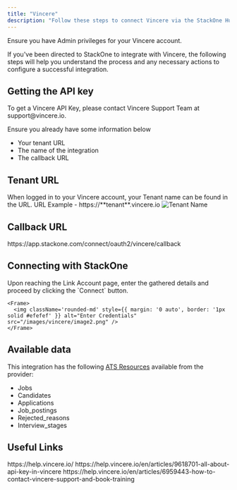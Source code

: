 ```yaml
---
title: "Vincere"
description: "Follow these steps to connect Vincere via the StackOne Hub successfully."
---
```



<Warning>
  Ensure you have Admin privileges for your Vincere account.
</Warning>

If you've been directed to StackOne to integrate with Vincere, the following steps will help you understand the process and any necessary actions to configure a successful integration.

## Getting the API key

<Steps>
<Step>
 To get a Vincere API Key, please contact Vincere Support Team at support@vincere.io.
 
   Ensure you already have some information below
  - Your tenant URL
  - The name of the integration
  - The callback URL
</Step>
</Steps>

## Tenant URL

<Steps>
<Step>
 When logged in to your Vincere account, your Tenant name can be found in the URL.
  URL Example - https://**tenant**.vincere.io
   <Frame>
      <img className='rounded-md' style={{ margin: '0 auto', border: '1px solid #efefef' }} alt="Tenant Name" src="/images/vincere/image3.png" />
    </Frame>
</Step>
</Steps>

## Callback URL 

<Steps>
    https://app.stackone.com/connect/oauth2/vincere/callback
</Steps>

## Connecting with StackOne

<Steps>
  <Step title="Enter Credentials">
    Upon reaching the Link Account page, enter the gathered details and proceed by clicking the `Connect` button.

    <Frame>
      <img className='rounded-md' style={{ margin: '0 auto', border: '1px solid #efefef' }} alt="Enter Credentials" src="/images/vincere/image2.png" />
    </Frame>
  </Step>
</Steps>

<IntegrationFooter />

## Available data

This integration has the following [ATS Resources](https://docs.stackone.com/reference/getting-started-with-your-api) available from the provider:
<ul>
  <li>Jobs</li>
  <li>Candidates</li>
  <li>Applications</li>
  <li>Job_postings</li>
  <li>Rejected_reasons</li>
  <li>Interview_stages</li>
</ul>

## Useful Links
<Card title="Vincere Help" icon="link" href="https://help.vincere.io/">
  https://help.vincere.io/
</Card>
<Card title="Vincere API Key Reference" icon="link" href="https://help.vincere.io/en/articles/9618701-all-about-api-key-in-vincere">
  https://help.vincere.io/en/articles/9618701-all-about-api-key-in-vincere
</Card>
<Card title="How to contact Vincere support" icon="link" href="https://help.vincere.io/en/articles/6959443-how-to-contact-vincere-support-and-book-training">
  https://help.vincere.io/en/articles/6959443-how-to-contact-vincere-support-and-book-training
</Card>